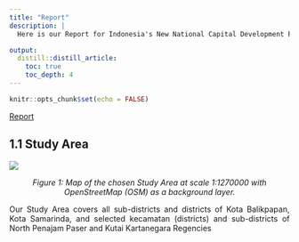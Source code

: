 ```yaml
---
title: "Report"
description: |
  Here is our Report for Indonesia's New National Capital Development Plan! Click the link below to view it

output: 
  distill::distill_article:
    toc: true
    toc_depth: 4
---
```


```r
knitr::opts_chunk$set(echo = FALSE)
```

<a href="https://docs.google.com/document/d/1tGaDd11ZTlXejogHfq9jgltYw5pbw-H0iCk6k3hhJFE/edit">Report</a>

## 1.1 Study Area

![](img/report/Study Area.png)

<p style="text-align:center"><em>Figure 1: Map of the chosen Study Area at scale 1:1270000 with OpenStreetMap (OSM) as a background layer.</em></p>

<p style="text-align: justify;">Our Study Area covers all sub-districts and districts of Kota Balikpapan, Kota Samarinda, and selected kecamatan (districts) and sub-districts of North Penajam Paser and Kutai Kartanegara Regencies </p>